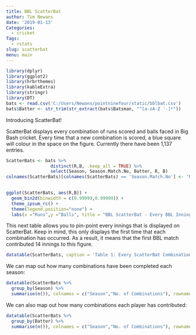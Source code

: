 ```yaml
---
title: BBL ScatterBat
author: Tim Newans
date: '2019-01-13'
Categories:
  - cricket
Tags:
  - rstats
slug: scatterbat
menu: main
---
```

```r
library(dplyr)
library(ggplot2)
library(hrbrthemes)
library(kableExtra)
library(stringr)
library(DT)
bats <- read.csv('C:/Users/Newans/pointninefour/static/bblbat.csv')
bats$Batter <- str_trim(str_extract(bats$Batsman, "^[a-zA-Z '-]*"))
```

Introducing ScatterBat!

ScatterBat displays every combination of runs scored and balls faced in Big Bash cricket. Every time that a new combination is scored, a blue square will colour in the space on the figure. Currently there have been 1,137 entries.
```r
ScatterBats <- bats %>% 
                 distinct(R,B, .keep_all = TRUE) %>%
                 select(Season, Season.Match.No, Batter, R, B) 
colnames(ScatterBats)[colnames(ScatterBats) == 'Season.Match.No'] <- 'Match'

  
ggplot(ScatterBats, aes(R,B)) +
  geom_bin2d(binwidth = c(0.99999,0.99999)) +
  theme_ipsum_rc() +
  theme(legend.position="none") +
  labs(x ="Runs",y ="Balls", title = "BBL ScatterBat - Every BBL Innings Visualised")
```

This next table allows you to pin-point every innings that is displayed on ScatterBat. Keep in mind, this only displays the first time that each combination has occurred. As a result, it means that the first BBL match contributed 14 innings to this figure.

```r
datatable(ScatterBats, caption = 'Table 1: Every ScatterBat Combination.')
```

We can map out how many combinations have been completed each season:

```r
datatable(ScatterBats %>% 
  group_by(Season) %>%
  summarise(n()), colnames = c("Season","No. of Combinations"), rownames = FALSE, caption = 'Table 2: Number of Combinations by BBL Season.',options = list(dom = 't'))
```

We can also map out how many combinations each player has contributed:

```r
datatable(ScatterBats %>% 
  group_by(Batter) %>%
  summarise(n()), colnames = c("Season","No. of Combinations"), rownames = FALSE, caption = 'Table 3: Number of Combinations by Batter.',options = list(dom = 'ft'))
```
